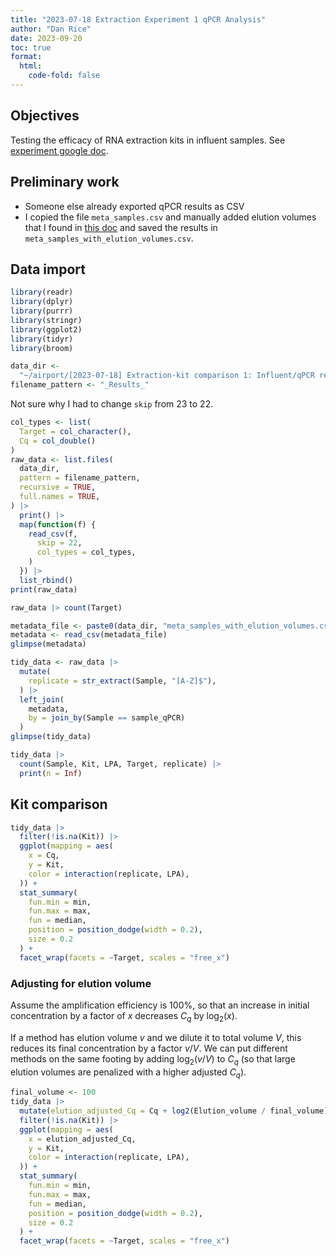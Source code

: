 ```yaml
---
title: "2023-07-18 Extraction Experiment 1 qPCR Analysis"
author: "Dan Rice"
date: 2023-09-20
toc: true
format:
  html:
    code-fold: false
---
```

## Objectives

Testing the efficacy of RNA extraction kits in influent samples.
See [experiment google doc](https://docs.google.com/document/d/1KOAolQzHvCE8dHVn9bxrBJwm7sLAHeJQQjzc_lslBf0/edit?usp=sharing).

## Preliminary work

- Someone else already exported qPCR results as CSV
- I copied the file `meta_samples.csv` and manually added elution volumes
  that I found in [this doc](https://docs.google.com/document/d/1AJfbucGj1frkfl2jfVNSlLgP2pjnAYZwiYy91Oy_wzg/edit#bookmark=id.atrajjxwxf20)
  and saved the results in `meta_samples_with_elution_volumes.csv`.

## Data import

```r
library(readr)
library(dplyr)
library(purrr)
library(stringr)
library(ggplot2)
library(tidyr)
library(broom)
```

```r
data_dir <-
  "~/airport/[2023-07-18] Extraction-kit comparison 1: Influent/qPCR results/"
filename_pattern <- "_Results_"
```

Not sure why I had to change `skip` from 23 to 22.

```r
col_types <- list(
  Target = col_character(),
  Cq = col_double()
)
raw_data <- list.files(
  data_dir,
  pattern = filename_pattern,
  recursive = TRUE,
  full.names = TRUE,
) |>
  print() |>
  map(function(f) {
    read_csv(f,
      skip = 22,
      col_types = col_types,
    )
  }) |>
  list_rbind()
print(raw_data)
```

```r
raw_data |> count(Target)
```

```r
metadata_file <- paste0(data_dir, "meta_samples_with_elution_volumes.csv")
metadata <- read_csv(metadata_file)
glimpse(metadata)
```

```r
tidy_data <- raw_data |>
  mutate(
    replicate = str_extract(Sample, "[A-Z]$"),
  ) |>
  left_join(
    metadata,
    by = join_by(Sample == sample_qPCR)
  )
glimpse(tidy_data)
```

```r
tidy_data |>
  count(Sample, Kit, LPA, Target, replicate) |>
  print(n = Inf)
```

## Kit comparison

```r
tidy_data |>
  filter(!is.na(Kit)) |>
  ggplot(mapping = aes(
    x = Cq,
    y = Kit,
    color = interaction(replicate, LPA),
  )) +
  stat_summary(
    fun.min = min,
    fun.max = max,
    fun = median,
    position = position_dodge(width = 0.2),
    size = 0.2
  ) +
  facet_wrap(facets = ~Target, scales = "free_x")
```

### Adjusting for elution volume

Assume the amplification efficiency is 100%, so that
an increase in initial concentration by a factor of $x$
decreases $C_q$ by $\log_{2}(x)$.

If a method has elution volume $v$ and we dilute it to total volume $V$,
this reduces its final concentration by a factor $v / V$.
We can put different
methods on the same footing by adding $\log_{2}(v/V)$ to $C_q$
(so that large elution volumes are penalized with a higher adjusted $C_q$).

```r
final_volume <- 100
tidy_data |>
  mutate(elution_adjusted_Cq = Cq + log2(Elution_volume / final_volume)) |>
  filter(!is.na(Kit)) |>
  ggplot(mapping = aes(
    x = elution_adjusted_Cq,
    y = Kit,
    color = interaction(replicate, LPA),
  )) +
  stat_summary(
    fun.min = min,
    fun.max = max,
    fun = median,
    position = position_dodge(width = 0.2),
    size = 0.2
  ) +
  facet_wrap(facets = ~Target, scales = "free_x")
```
